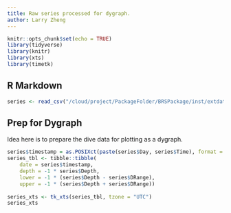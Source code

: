 ```yaml
---
title: Raw series processed for dygraph.
author: Larry Zheng
---
```


```r
knitr::opts_chunk$set(echo = TRUE)
library(tidyverse)
library(knitr)
library(xts)
library(timetk)
```

## R Markdown



```r
series <- read_csv("/cloud/project/PackageFolder/BRSPackage/inst/extdata/raw_data/All_Series.csv")
```

## Prep for Dygraph
Idea here is to prepare the dive data for plotting as a dygraph.

```r
series$timestamp = as.POSIXct(paste(series$Day, series$Time), format = "%d-%b-%Y %H:%M:%S", tz = "UTC")
series_tbl <- tibble::tibble(
    date = series$timestamp,
    depth = -1 * series$Depth,
    lower = -1 * (series$Depth - series$DRange),
    upper = -1 * (series$Depth + series$DRange))  
 
series_xts <- tk_xts(series_tbl, tzone = "UTC")
series_xts
```

